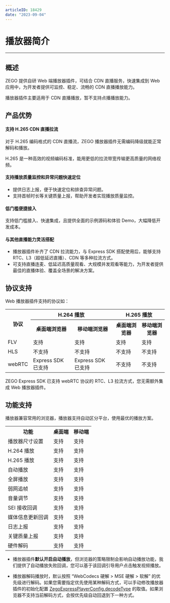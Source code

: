 ```yaml
---
articleID: 18429
date: "2023-09-04"
---
```

# 播放器简介

- - -

## 概述

ZEGO 提供自研 Web 端播放器插件，可结合 CDN 直播服务，快速集成到 Web 应用中，为开发者提供可监控、稳定、流畅的 CDN 直播播放能力。

<Note title="说明">


播放器插件主要适用于 CDN 直播播放，暂不支持点播播放能力。

</Note>



## 产品优势

#### 支持 H.265 CDN 直播拉流

对于 H.265 编码格式的 CDN 直播流，ZEGO 播放器插件无需编码降级就能正常解码和播放。

H.265 是一种高效的视频编码标准，能用更低的拉流带宽传输更高质量的网络视频。

#### 支持播放质量监控和异常问题快速定位

- 提供日志上报，便于快速定位和排查异常问题。
- 支持首帧时长等关键质量上报，帮助开发者实现播放质量监控。

#### 低门槛便捷接入

支持低门槛接入、快速集成，且提供全面的示例源码和体验 Demo，大幅降低开发成本。

#### 与其他直播能力灵活搭配

- 播放器插件补齐了 CDN 拉流能力，与 Express SDK 搭配使用后，能够支持 RTC、L3（超低延迟直播）、CDN 等多种拉流方式。
- 可支持直播连麦、低延迟高质量观看、大规模并发观看等能力，为开发者提供最佳的直播体验、覆盖全场景的解决方案。


## 协议支持

Web 播放器插件支持的协议如：

<table>
  
<tbody><tr>
<th rowspan="2">协议</th>
<th colspan="2">H.264 播放&nbsp;</th>
<th colspan="2">H.265 播放</th>
</tr>
<tr>
<th>桌面端浏览器</th>
<th>移动端浏览器</th>
<th>桌面端浏览器</th>
<th>移动端浏览器</th>
</tr>
<tr>
<td>FLV</td>
<td>支持</td>
<td>支持</td>
<td>支持</td>
<td>支持</td>
</tr>
<tr>
<td>HLS</td>
<td>不支持</td>
<td>不支持</td>
<td>不支持</td>
<td>不支持</td>
</tr>
<tr>
<td>webRTC</td>
<td>Express SDK 已支持</td>
<td>Express SDK 已支持</td>
<td>不支持</td>
<td>不支持</td>
</tr>
</tbody></table>

<Note title="说明">


ZEGO Express SDK 已支持 webRTC 协议的 RTC、L3 拉流方式，您无需额外集成 Web 播放器插件。

</Note>




## 功能支持

播放器兼容常用的浏览器，播放器支持自动区分平台，使用最优的播放方案。

<table>
  
<tbody><tr>
<th>功能</th>
<th>桌面端</th>
<th>移动端</th>
</tr>
<tr>
<td>播放器尺寸设置</td>
<td>支持</td>
<td>支持</td>
</tr>
<tr>
<td>H.264 播放</td>
<td>支持</td>
<td>支持</td>
</tr>
<tr>
<td>H.265 播放</td>
<td>支持</td>
<td>支持</td>
</tr>
<tr>
<td>自动播放</td>
<td>支持</td>
<td>支持</td>
</tr>
<tr>
<td>全屏播放</td>
<td>支持</td>
<td>支持</td>
</tr>
<tr>
<td>弱网追帧</td>
<td>支持</td>
<td>支持</td>
</tr>
<tr>
<td>音量调节</td>
<td>支持</td>
<td>支持</td>
</tr>
<tr>
<td>SEI 接收回调</td>
<td>支持</td>
<td>支持</td>
</tr>
<tr>
<td>媒体信息更新回调</td>
<td>支持</td>
<td>支持</td>
</tr>
<tr>
<td>日志上报</td>
<td>支持</td>
<td>支持</td>
</tr>
<tr>
<td>关键质量上报</td>
<td>支持</td>
<td>支持</td>
</tr>
<tr>
<td>硬件解码</td>
<td>支持</td>
<td>支持</td>
</tr>
</tbody></table>

<Note title="说明">


- 播放器插件**默认开启自动播放**，但浏览器的策略限制会影响自动播放功能，我们提供了自动播放失败回调，您可以基于该回调引导用户点击触发视频播放。

- 播放器解码播放时，默认按照 “WebCodecs 硬解 > MSE 硬解 > 软解” 的优先级进行解码。如果您需要指定优先使用某种解码方式，可以手动修改播放器插件的初始化配置 [ZegoExpressPlayerConfig.decodeType](https://doc-zh.zego.im/article/api?doc=Express_Video_SDK_API~javascript_web~interface~ZegoExpressPlayerConfig#decode-type) 的取值。如果浏览器不支持当前解码方式，会按优先级自动回退到下一种方式。


</Note>



